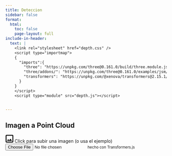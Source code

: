 ```yaml
---
title: Deteccion
sidebar: false
format:
  html:
    toc: false
    page-layout: full
include-in-header:
  text: |
    <link rel="stylesheet" href="depth.css" />
    <script type="importmap">
    {
      "imports":{
        "three": "https://unpkg.com/three@0.161.0/build/three.module.js",
        "three/addons/": "https://unpkg.com/three@0.161.0/examples/jsm/",
        "transformers": "https://unpkg.com/@xenova/transformers@2.15.1/dist/transformers.min.js"
      }
    }
    </script>
    <script type="module" src="depth.js"></script>


---
```



```{=html}
  <h2>Imagen a Point Cloud</h2>
  <div id="container">
    <label id="upload-button" for="upload">
      <svg width="25" height="25" viewBox="0 0 25 25" fill="none" xmlns="http://www.w3.org/2000/svg">
        <path fill="#000"
          d="M3.5 24.3a3 3 0 0 1-1.9-.8c-.5-.5-.8-1.2-.8-1.9V2.9c0-.7.3-1.3.8-1.9.6-.5 1.2-.7 2-.7h18.6c.7 0 1.3.2 1.9.7.5.6.7 1.2.7 2v18.6c0 .7-.2 1.4-.7 1.9a3 3 0 0 1-2 .8H3.6Zm0-2.7h18.7V2.9H3.5v18.7Zm2.7-2.7h13.3c.3 0 .5 0 .6-.3v-.7l-3.7-5a.6.6 0 0 0-.6-.2c-.2 0-.4 0-.5.3l-3.5 4.6-2.4-3.3a.6.6 0 0 0-.6-.3c-.2 0-.4.1-.5.3l-2.7 3.6c-.1.2-.2.4 0 .7.1.2.3.3.6.3Z">
        </path>
      </svg>
      Click para subir una imagen
      <label id="example">(o usa el ejemplo)</label>
    </label>
  </div>
  <label id="status"></label>
  <input id="upload" type="file" accept="image/*" />

  <small> hecho con Transformers.js</small>

```
<!-- Import TensorFlow.js library -->